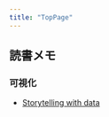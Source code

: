 ```yaml
---
title: "TopPage"
---
```


## 読書メモ

### 可視化
* [Storytelling with data](https://reijikonishi.github.io/notebook/Storytelling_with_data.html)

